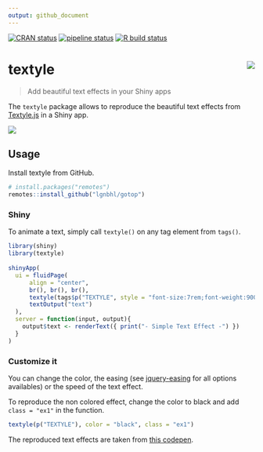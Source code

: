 ```yaml
---
output: github_document
---
```


<!-- README.md is generated from README.Rmd. Please edit that file -->

<!-- badges: start -->
[![CRAN status](https://www.r-pkg.org/badges/version/textyle)](https://CRAN.R-project.org/package=textyle)
[![pipeline status](https://gitlab.com/lgnbhl/textyle/badges/master/pipeline.svg)](https://gitlab.com/lgnbhl/textyle/pipelines)
[![R build status](https://github.com/lgnbhl/textyle/workflows/R-CMD-check/badge.svg)](https://github.com/lgnbhl/textyle/actions)
<!-- badges: end -->

# textyle <img src="man/figures/logo.png" align="right" />

> Add beautiful text effects in your Shiny apps

The `textyle` package allows to reproduce the beautiful text effects from [Textyle.js](https://github.com/mycreatesite/Textyle.js/) in a Shiny app.

![](man/figures/textyle_example.gif)

## Usage

Install textyle from GitHub.

```r
# install.packages("remotes")
remotes::install_github("lgnbhl/gotop")
```

### Shiny

To animate a text, simply call `textyle()` on any tag element from `tags()`.

```r
library(shiny)
library(textyle)
 
shinyApp(
  ui = fluidPage(
      align = "center",
      br(), br(), br(),
      textyle(tags$p("TEXTYLE", style = "font-size:7rem;font-weight:900;")),
      textOutput("text")
  ),
  server = function(input, output){
    output$text <- renderText({ print("- Simple Text Effect -") })
  }
)
```

### Customize it

You can change the color, the easing (see [jquery-easing](http://gsgd.co.uk/sandbox/jquery/easing/) for all options availables) or the speed of the text effect. 

To reproduce the non colored effect, change the color to black and add `class = "ex1"` in the function.

``` r
textyle(p("TEXTYLE"), color = "black", class = "ex1")
```

The reproduced text effects are taken from [this codepen](https://codepen.io/mycreatesite/pen/vvpmgy).
